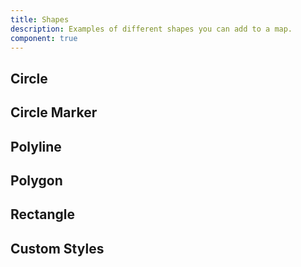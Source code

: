```yaml
---
title: Shapes
description: Examples of different shapes you can add to a map.
component: true
---
```


## Circle

<ComponentPreview name="map-with-circle" description="A map with a circle" />

## Circle Marker

<ComponentPreview
    name="map-with-circle-marker"
    description="A map with a circle marker"
/>

## Polyline

<ComponentPreview
    name="map-with-polyline"
    description="A map with a polyline"
/>

## Polygon

<ComponentPreview name="map-with-polygon" description="A map with a polygon" />

## Rectangle

<ComponentPreview
    name="map-with-rectangle"
    description="A map with a rectangle"
/>

## Custom Styles

<ComponentPreview
    name="map-with-styled-shapes"
    description="A map with styled shapes"
/>

